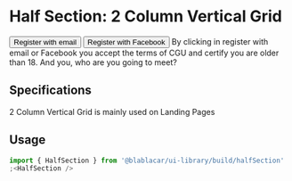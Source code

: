 

<Meta title="Sections/HalfSection" />

# **Half Section: 2 Column Vertical Grid**

<Canvas>
  <Story name="Default">
    <HalfSectionElements.Grid>
      <HalfSectionElements.Content>
        <Itinerary
          places={[
            {
              time: '09:00',
              isoDate: '2017-12-11T09:00',
              stepAriaLabel: 'Pickup location',
              mainLabel: 'Porte de Vincennes',
              subLabel: 'Paris',
              actionAriaLabel: '09:00 Paris Porte de Vincennes (New page with a map)',
            },
            {
              time: '15:00',
              isoDate: '2017-12-11T15:00',
              stepAriaLabel: 'Dropoff location',
              mainLabel: 'Gare Bordeaux Saint-Jean',
              subLabel: 'Bordeaux',
              connectionLabel: 'Change of vehicle',
            },
          ]}
          small
        />
        <ButtonGroup>
          <Button> Register with email </Button>
          <Button> Register with Facebook </Button>
        </ButtonGroup>
        <Paragraph as="p">
          By clicking in register with email or Facebook you accept the terms of CGU and certify you
          are older than 18.
        </Paragraph>
        <ItemActionLabel labelTitle="Already a member?" action="Sign In" />
      </HalfSectionElements.Content>
      <HalfSectionElements.Media>
        <HalfSectionElements.Tagline>
          And you, who are you going to meet?
        </HalfSectionElements.Tagline>
      </HalfSectionElements.Media>
    </HalfSectionElements.Grid>
  </Story>
</Canvas>

## Specifications

2 Column Vertical Grid is mainly used on Landing Pages

## Usage

```jsx
import { HalfSection } from '@blablacar/ui-library/build/halfSection'
;<HalfSection />
```

<ArgsTable of={HalfSection} />
